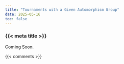 ```yaml
---
title: "Tournaments with a Given Automorphism Group"
date: 2025-05-16
toc: false
---
```


### {{< meta title >}}

Coming Soon.



{{< comments >}}